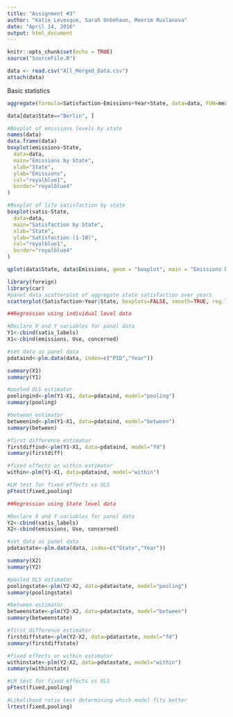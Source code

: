 ```yaml
---
title: "Assignment #3"
author: "Katie Levesque, Sarah Unbehaun, Meerim Ruslanova"
date: "April 14, 2016"
output: html_document
---
```


```r
knitr::opts_chunk$set(echo = TRUE)
source("SourceFile.R")
```


```r
data <- read.csv("All_Merged_Data.csv")
attach(data)
```

Basic statistics

```r
aggregate(formula=Satisfaction~Emissions+Year+State, data=data, FUN=mean)

data[data$State=="Berlin", ]
```

```r

#Boxplot of emissions levels by state
names(data)
data.frame(data)
boxplot(emissions~State,
  data=data,
  main="Emissions by State",
  xlab="State",
  ylab="Emissions",
  col="royalblue1",
  border="royalblue4"
)
```

```r
#Boxplot of life satisfaction by state
boxplot(satis~State,
  data=data,
  main="Satisfaction by State",
  xlab="State",
  ylab="Satisfaction (1-10)",
  col="royalblue1",
  border="royalblue4"
)
```

```r
qplot(data$State, data$Emissions, geom = "boxplot", main = "Emissions by State", xlab = "State", ylab = "Emissions", fill = factor(data$State)) + guides(fill=FALSE)
```

```r
library(foreign)
library(car)
#panel data scatterplot of aggregate state satisfaction over years
scatterplot(Satisfaction~Year|State, boxplots=FALSE, smooth=TRUE, reg.line=FALSE, data=Panel)
```


```r
##Regression using individual level data

#Declare X and Y variables for panel data
Y1<-cbind(satis_labels)
X1<-cbind(emissions, Use, concerned)

#set data as panel data
pdataind<-plm.data(data, index=c("PID","Year"))

summary(X1)
summary(Y1)

#pooled OLS estimator
poolingind<-plm(Y1~X1, data=pdataind, model="pooling")
summary(pooling)

#between estimator
betweenind<-plm(Y1~X1, data=pdataind, model="between")
summary(between)

#first difference estimator
firstdiffind<-plm(Y1~X1, data=pdataind, model="fd")
summary(firstdiff)

#fixed effects or within estimator
within<-plm(Y1~X1, data=pdataind, model="within")

#LM test for fixed effects vs OLS
pFtest(fixed,pooling)
```

```r
##Regression using State level data

#Declare X and Y variables for panel data
Y2<-cbind(satis_labels)
X2<-cbind(emissions, Use, concerned)

#set data as panel data
pdatastate<-plm.data(data, index=c("State","Year"))

summary(X2)
summary(Y2)

#pooled OLS estimator
poolingstate<-plm(Y2~X2, data=pdatastate, model="pooling")
summary(poolingstate)

#between estimator
betweenstate<-plm(Y2~X2, data=pdatastate, model="between")
summary(betweenstate)

#first difference estimator
firstdiffstate<-plm(Y2~X2, data=pdatastate, model="fd")
summary(firstdiffstate)

#fixed effects or within estimator
withinstate<-plm(Y2~X2, data=pdatastate, model="within")
summary(withinstate)

#LM test for fixed effects vs OLS
pFtest(fixed,pooling)

#Likelihood ratio test determining which model fits better
lrtest(fixed,pooling)  
```

